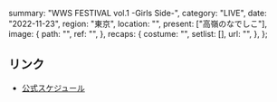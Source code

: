   summary: "WWS FESTIVAL vol.1 -Girls Side-",
  category: "LIVE",
  date: "2022-11-23",
  region: "東京",
  location: "",
  present: ["高嶺のなでしこ"],
  image: {
    path: "",
    ref: "",
  },
  recaps: {
    costume: "",
    setlist: [],
    url: "",
  },
};

## リンク

- [公式スケジュール](https://takanenonadeshiko.jp/?p=562)
